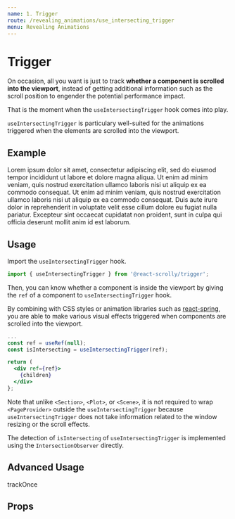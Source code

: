 ```yaml
---
name: 1. Trigger
route: /revealing_animations/use_intersecting_trigger
menu: Revealing Animations
---
```




# Trigger

On occasion, all you want is just to track **whether a component is scrolled into the viewport**,
instead of getting additional information such as the scroll position to engender the potential performance impact.

That is the moment when the `useIntersectingTrigger` hook comes into play.

`useIntersectingTrigger` is particulary well-suited for the animations triggered when the elements are scrolled into the viewport.

## Example
<DemoWrapper>
  <AnimatedTrail
    title="Lorem ipsum dolor sit"
    color={defaultColors.primary}
  />
  <AnimatedFadeIn height="20vh">
      Lorem ipsum dolor sit amet, consectetur adipiscing elit, sed do eiusmod tempor incididunt ut labore et dolore magna aliqua. Ut enim ad minim veniam, quis nostrud exercitation ullamco laboris nisi ut aliquip ex ea commodo consequat.
  </AnimatedFadeIn>
  <AnimatedTrail
    title="Ut enim ad minim veniam"
    color={defaultColors.primary}
  />
  <AnimatedFadeIn height="20vh">
      Ut enim ad minim veniam, quis nostrud exercitation ullamco laboris nisi ut aliquip ex ea commodo consequat.
  </AnimatedFadeIn>
  <AnimatedTrail
    title="Duis aute irure dolor"
    color={defaultColors.primary}
  />
  <AnimatedFadeIn height="20vh">
      Duis aute irure dolor in reprehenderit in voluptate velit esse cillum dolore eu fugiat nulla pariatur. Excepteur sint occaecat cupidatat non proident, sunt in culpa qui officia deserunt mollit anim id est laborum.
  </AnimatedFadeIn>
</DemoWrapper>


## Usage

Import the `useIntersectingTrigger` hook.

```jsx
import { useIntersectingTrigger } from '@react-scrolly/trigger';
```

Then, you can know whether a component is inside the viewport by giving the `ref` of a component to `useIntersectingTrigger` hook.

By combining with CSS styles or animation libraries such as [react-spring](https://github.com/react-spring/react-spring),
you are able to make various visual effects triggered when components are scrolled into the viewport.

```jsx
...
const ref = useRef(null);
const isIntersecting = useIntersectingTrigger(ref);

return (
  <div ref={ref}>
    {children}
  </div>
};
```


Note that unlike `<Section>`, `<Plot>`, or `<Scene>`, it is not required to wrap
`<PageProvider>` outside the `useIntersectingTrigger`
because `useIntersectingTrigger` does not take information related to the window resizing or the scroll effects.

The detection of `isIntersecting` of `useIntersectingTrigger` is implemented using the `IntersectionObserver` directly.


## Advanced Usage

trackOnce

## Props

<Props of={useIntersectingTrigger} />
